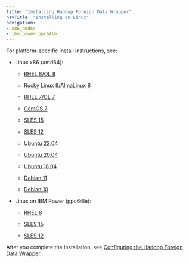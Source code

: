 ```yaml
---
title: "Installing Hadoop Foreign Data Wrapper"
navTitle: "Installing on Linux"
navigation:
- x86_amd64
- ibm_power_ppc64le
---
```


For platform-specific install instructions, see:

- Linux x86 (amd64):

  - [RHEL 8/OL 8](x86_amd64/hadoop_rhel8_x86)

  - [Rocky Linux 8/AlmaLinux 8](x86_amd64/hadoop_other_linux8_x86)
  - [RHEL 7/OL 7](x86_amd64/hadoop_rhel7_x86)
  - [CentOS 7](x86_amd64/hadoop_centos7_x86)
  - [SLES 15](x86_amd64/hadoop_sles15_x86)
  - [SLES 12](x86_amd64/hadoop_sles12_x86)
  - [Ubuntu 22.04](x86_amd64/hadoop_ubuntu22_x86)
  - [Ubuntu 20.04](x86_amd64/hadoop_ubuntu20_x86)
  - [Ubuntu 18.04](x86_amd64/hadoop_ubuntu18_x86)
  - [Debian 11](x86_amd64/hadoop_deb11_x86)
  - [Debian 10](x86_amd64/hadoop_deb10_x86)

- Linux on IBM Power (ppc64le):

  - [RHEL 8](ibm_power_ppc64le/hadoop_rhel8_ppcle)
  
  - [SLES 15](ibm_power_ppc64le/hadoop_sles15_ppcle)
  - [SLES 12](ibm_power_ppc64le/hadoop_sles12_ppcle)

After you complete the installation, see [Configuring the Hadoop Foreign Data Wrapper](../08_configuring_the_hadoop_data_adapter).
